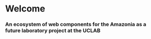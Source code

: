 
<Meta title="Welcome" />

# Welcome

### An ecosystem of web components for the Amazonia as a future laboratory project at the UCLAB
